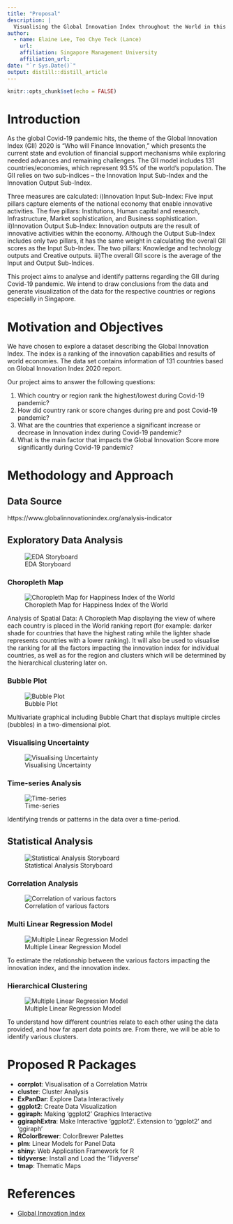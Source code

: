```yaml
---
title: "Proposal"
description: |
  Visualising the Global Innovation Index throughout the World in this Covid-19 situation.
author:
  - name: Elaine Lee, Teo Chye Teck (Lance)
    url: 
    affiliation: Singapore Management University
    affiliation_url: 
date: "`r Sys.Date()`"
output: distill::distill_article
---
```


```r
knitr::opts_chunk$set(echo = FALSE)
```

# Introduction

As the global Covid-19 pandemic hits, the theme of the Global Innovation Index (GII) 2020 is “Who will Finance Innovation,” which presents the current state and evolution of financial support mechanisms while exploring needed advances and remaining challenges.
The GII model includes 131 countries/economies, which represent 93.5% of the world’s population. The GII relies on two sub-indices – the Innovation Input Sub-Index and the Innovation Output Sub-Index. 

Three measures are calculated:
i)Innovation Input Sub-Index: Five input pillars capture elements of the national economy that enable innovative activities. The five pillars: Institutions, Human capital and research, Infrastructure, Market sophistication, and Business sophistication.
ii)Innovation Output Sub-Index: Innovation outputs are the result of innovative activities within the economy. Although the Output Sub-Index includes only two pillars, it has the same weight in calculating the overall GII scores as the Input Sub-Index. The two pillars: Knowledge and technology outputs and Creative outputs.
iii)The overall GII score is the average of the Input and Output Sub-Indices.

This project aims to analyse and identify patterns regarding the GII during Covid-19 pandemic.  We intend to draw conclusions from the data and generate visualization of the data for the respective countries or regions especially in Singapore.

# Motivation and Objectives

We have chosen to explore a dataset describing the Global Innovation Index. The index is a ranking of the innovation capabilities and results of world economies. The data set contains information of 131 countries based on Global Innovation Index 2020 report.

Our project aims to answer the following questions:    

1. Which country or region rank the highest/lowest during Covid-19 pandemic? 
2. How did country rank or score changes during pre and post Covid-19 pandemic?
3. What are the countries that experience a significant increase or decrease in Innovation index during Covid-19 pandemic?
4. What is the main factor that impacts the Global Innovation Score more significantly during Covid-19 pandemic?

# Methodology and Approach

## Data Source
https://www.globalinnovationindex.org/analysis-indicator

## Exploratory Data Analysis

![EDA Storyboard](./images/eda.jpeg)

### Choropleth Map

![Choropleth Map for Happiness Index of the World](./images/choropleth.jpeg)

Analysis of Spatial Data: A Choropleth Map displaying the view of where each country is placed in the World ranking report (for example: darker shade for countries that have the highest rating while the lighter shade represents countries with a lower ranking). It will also be used to visualise the ranking for all the factors impacting the innovation index for individual countries, as well as for the region and clusters which will be determined by the hierarchical clustering later on.

### Bubble Plot

![Bubble Plot](./images/bubble.jpeg)

Multivariate graphical including Bubble Chart that displays multiple circles (bubbles) in a two-dimensional plot.

### Visualising Uncertainty

![Visualising Uncertainty](./images/uncertainty.jpeg)

### Time-series Analysis

![Time-series](./images/time-series.jpeg)

Identifying trends or patterns in the data over a time-period.

## Statistical Analysis

![Statistical Analysis Storyboard](./images/stat.jpeg)

### Correlation Analysis

![Correlation of various factors](./images/corr.jpeg)

### Multi Linear Regression Model

![Multiple Linear Regression Model](./images/multi-linear-regression.jpeg)

To estimate the relationship between the various factors impacting the innovation index, and the innovation index.   

### Hierarchical Clustering

![Multiple Linear Regression Model](./images/hie-cluster.jpeg)

To understand how different countries relate to each other using the data provided, and how far apart data points are.
From there, we will be able to identify various clusters.

# Proposed R Packages

* **corrplot**: Visualisation of a Correlation Matrix
* **cluster**: Cluster Analysis
* **ExPanDar**: Explore Data Interactively
* **ggplot2**: Create Data Visualization
* **ggiraph**: Making ‘ggplot2’ Graphics Interactive
* **ggiraphExtra**: Make Interactive 'ggplot2'. Extension to 'ggplot2' and 'ggiraph'
* **RColorBrewer**: ColorBrewer Palettes
* **plm**: Linear Models for Panel Data
* **shiny**: Web Application Framework for R
* **tidyverse**: Install and Load the ‘Tidyverse’
* **tmap**: Thematic Maps


# References

* [Global Innovation Index](https://www.wipo.int/edocs/pubdocs/en/wipo_pub_gii_2020.pdfhttps://www.wipo.int/edocs/pubdocs/en/wipo_pub_gii_2020.pdf)








